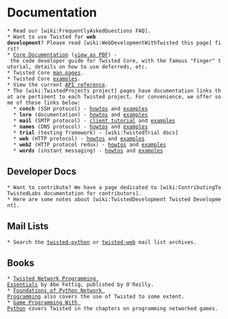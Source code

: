 = Documentation =

 * Read our [wiki:FrequentlyAskedQuestions FAQ].
 * Want to use Twisted for '''web development'''? Please read [wiki:WebDevelopmentWithTwisted this page] first!
 * [http://twistedmatrix.com/projects/core/documentation/howto/index.html Core Documentation] ([http://twistedmatrix.com/projects/core/documentation/howto/book.pdf view as PDF]) - the code developer guide for Twisted Core, with the famous "Finger" tutorial, details on how to use deferreds, etc.
 * Twisted Core [http://twistedmatrix.com/projects/core/documentation/man/ man pages].
 * Twisted Core [http://twistedmatrix.com/projects/core/documentation/examples/ examples].
 * View the current [http://twistedmatrix.com/documents/current/api/ API reference].
 * The [wiki:TwistedProjects project] pages have documentation links that are pertinent to each Twisted project. For convenience, we offer some of these links below:
   * '''conch''' (SSH protocol) - [http://twistedmatrix.com/documents/current/conch/howto/ howtos] and [http://twistedmatrix.com/documents/current/conch/examples/ examples]
   * '''lore''' (documentation) - [http://twistedmatrix.com/documents/current/lore/howto/ howtos] and [http://twistedmatrix.com/documents/current/lore/examples/ examples]
   * '''mail''' (SMTP protocol) - [http://twistedmatrix.com/documents/current/mail/tutorial/smtpclient/smtpclient.html client tutorial] and [http://twistedmatrix.com/documents/current/mail/examples/ examples]
   * '''names''' (DNS protocol) - [http://twistedmatrix.com/documents/current/names/howto/ howtos] and [http://twistedmatrix.com/documents/current/names/examples/ examples]
   * '''trial''' (testing framework) - [wiki:TwistedTrial docs]
   * '''web''' (HTTP protocol) - [http://twistedmatrix.com/documents/current/web/howto/ howtos] and [http://twistedmatrix.com/documents/current/web/examples/ examples]
   * '''web2''' (HTTP protocol redux) - [http://twistedmatrix.com/trac/browser/trunk/doc/web2/howto/index.xhtml?format=raw howtos] and [http://twistedmatrix.com/trac/browser/trunk/doc/web2/examples/index.xhtml?format=raw examples]
   * '''words''' (instant messaging) - [http://twistedmatrix.com/documents/current/words/howto/ howtos] and [http://twistedmatrix.com/documents/current/words/examples/ examples]

== Developer Docs ==

 * Want to contribute? We have a page dedicated to [wiki:ContributingToTwistedLabs documentation for contributors].
 * Here are some notes about [wiki:TwistedDevelopment Twisted Development].

== Mail Lists ==

 * Search the [http://www.google.com/search?q=site%3Atwistedmatrix.com+inurl%3Apipermail%2Ftwisted-python&btnG=Search twisted-python] or [http://www.google.com/search?q=site%3Atwistedmatrix.com+inurl%3Apipermail%2Ftwisted-web&btnG=Search twisted-web] mail list archives.

== Books == 

 * [http://www.amazon.com/exec/obidos/ASIN/0596100329/httpitamorg-20?creative=327641&camp=14573&link_code=as1 Twisted Network Programming Essentials] by Abe Fettig, published by O'Reilly.
 * [http://www.amazon.com/exec/obidos/ASIN/1590593715/httpitamorg-20?creative=327641&camp=14573&link_code=as1 Foundations of Python Network Programming] also covers the use of Twisted to some extent.
 * [http://www.amazon.com/exec/obidos/ASIN/1584502584/httpitamorg-20?creative=327641&camp=14573&link_code=as1 Game Programming With Python] covers Twisted in the chapters on programming networked games.
